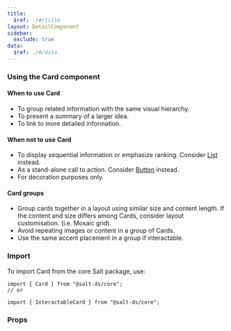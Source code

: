 ```yaml
---
title:
  $ref: ./#/title
layout: DetailComponent
sidebar:
  exclude: true
data:
  $ref: ./#/data
---
```


### Using the Card component

#### When to use Card

- To group related information with the same visual hierarchy.
- To present a summary of a larger idea.
- To link to more detailed information.

#### When not to use Card

- To display sequential information or emphasize ranking. Consider [List](../list) instead.
- As a stand-alone call to action. Consider [Button](../button) instead.
- For decoration purposes only.

#### Card groups

- Group cards together in a layout using similar size and content length. If the content and size differs among Cards, consider layout customisation. (i.e. Mosaic grid).
- Avoid repeating images or content in a group of Cards.
- Use the same accent placement in a group if interactable.

### Import

To import Card from the core Salt package, use:

```
import { Card } from "@salt-ds/core";
// or

import { InteractableCard } from "@salt-ds/core";
```

### Props

<PropsTable packageName="core" componentName="Card" />
